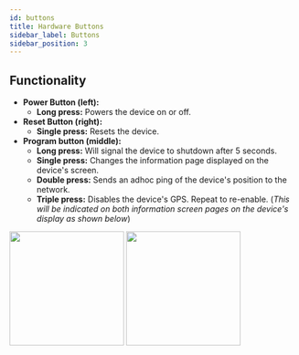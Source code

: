 ```yaml
---
id: buttons
title: Hardware Buttons
sidebar_label: Buttons
sidebar_position: 3
---
```


## Functionality

- **Power Button (left):**
  - **Long press:** Powers the device on or off.
- **Reset Button (right):**
  - **Single press:** Resets the device.
- **Program button (middle):**
  - **Long press:** Will signal the device to shutdown after 5 seconds.
  - **Single press:** Changes the information page displayed on the device's screen.
  - **Double press:** Sends an adhoc ping of the device's position to the network.
  - **Triple press:** Disables the device's GPS. Repeat to re-enable. (_This will be indicated on both information screen pages on the device's display as shown below_)

<img src="/img/hardware/GPS-disabled.jpg" width="200" align="center-left" />
<img
  src="/img/hardware/GPS-disabled-by-button.jpg"
  width="200"
  align="center-right"
/>
